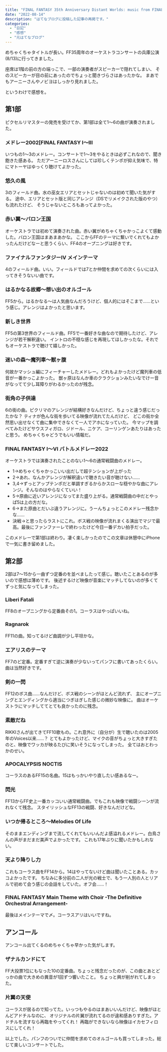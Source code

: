 ```yaml
---
title: "FINAL FANTASY 35th Anniversary Distant Worlds: music from FINAL FANTASY Coral 感想"
date: "2022-08-14"
description: "はてなブログに投稿した記事の再掲です。"
categories:
  - "日記"
  - "感想"
  - "元はてなブログ"
---
```


めちゃくちゃタイトルが長い。FF35周年のオーケストラコンサートの兵庫公演(8/13)に行ってきました。

座席は1階の前の方の端っこで、一部の演奏者がスピーカーで隠れてしまい、
そのスピーカーが目の前にあったのでちょっと聞きづらさはあったかな。
まあでもアーニーさんやノビヨはしっかり見れました。

というわけで感想を。

## 第1部

ピクセルリマスターの発売を受けてか、第1部は全て1～6の曲が演奏されました。

### メドレー2002[FINAL FANTASY I～III

いつもの1～3のメドレー。コンサートで1～3をやるときは必ずこれなので、聞き飽きた感ある。
ただアーニーロスさんにしては珍しくテンポが抑え気味で、特にマトーヤはゆっくり聴けてよかった。

### 悠久の風

3のフィールド曲。水の巫女エリアとセットじゃないのは初めて聞いた気がする。
途中、エリアとセット版と同じアレンジ（DSでリメイクされた版のやつ）も流れたけど、
そうじゃないところもあってよかった。

### 赤い翼～バロン王国

オーケストラでは初めて演奏された曲。赤い翼がめちゃくちゃかっこよくて感動した。バロン王国はまあまあかな。
ここからFFのテーマに繋いでくれてもよかったんだけどなーと思うくらい、FF4のオープニングは好きです。

### ファイナルファンタジーIV メインテーマ

4のフィールド曲。いい。フィールドでは7とか仲間を求めての次くらいには入ってきそうないい曲です。

### はるかなる故郷～想い出のオルゴール

FF5から。はるかなる〜は人気曲なんだろうけど、個人的にはそこまで……という感じ。アレンジはよかったと思います。

### 新しき世界

FF5の第3世界のフィールド曲。FF5で一番好きな曲なので期待したけど、アレンジが若干解釈違い。
イントロの不穏な感じを再現してほしかったな。それでもオーケストラで聴けて嬉しかった。

### 迷いの森～魔列車～獣ヶ腹

何故かマッシュ編にフィーチャーしたメドレー。どれもよかったけど魔列車の低音が一番かっこよかった。
獣ヶ原はなんか車のクラクションみたいなでけー音がなってて少し耳障りがわるかったのが残念。

### 街角の子供達

6の街の曲。ピクリマのアレンジが結構好きなんだけど、ちょっと違う感じだったかな？
ティナが色んな街を歩いてる映像が流れてたんだけど、
どこの街か全然思い出せなくて曲に集中できなくて一人でアホになっていた。
今マップを調べてみたけどサウスフィガロ、ジドール、ニケア、コーリンゲンあたりはあったと思う。
めちゃくちゃどうでもいい情報だ。

### FINAL FANTASY I～VI バトルメドレー2022

オーケストラでは演奏されたことのない1～6の通常戦闘曲のメドレー。

- 1→めちゃくちゃかっこいい出だしで超テンションが上がった
- 2→あれ、なんかアレンジが解釈違いで聴きたい音が聴けない……
- 3,4→ずっとアップテンポだと単調すぎるからかスローな穏やかな曲にアレンジ。そんなのはやらなくていい！
- 5→原曲に近いアレンジになってまた盛り上がる。通常戦闘曲の中だとやっぱ5は上の方だな。
- 6→また原曲とだいぶ違うアレンジに。うーんちょっとこのメドレー残念かな……
- 決戦→と思ったらラストにこれ。ボス戦の映像が流れまくる演出でマジで最高。最後にファンファーレで終わったけど今日一番デカい拍手だった。

このメドレーで第1部は終わり。凄く楽しかったのでこの文章は休憩中にiPhoneで一気に書き留めました。

## 第2部

2部は7〜15から一曲ずつ定番のを並べましたって感じ。聴いたことあるのが多いので感想は薄めです。
後述するけど映像が音楽にマッチしてないのが多くてずっと気になってしまった。

### Liberi Fatali

FF8のオープニングから定番曲その1。コーラスはやっぱいいね。

### Ragnarok

FF11の曲。知ってるけど曲調が少し平坦かな。

### エアリスのテーマ

FF7のど定番。定番すぎて逆に演奏が少ないってパンフに書いてあったくらい。曲は当然好きです。

### 剣の一閃

FF12のボス曲……なんだけど、ボス戦のシーンがほとんど流れず、
主にオープニングとエンディングから適当につぎはぎした感じの微妙な映像に。
曲はオーケストラにマッチしててとても良かったのに残念。

### 素敵だね

RIKKIさんが出てきてFF10歌もの。これ意外に（自分が）生で聴いたのは2005年のVoices以来……？
とてもよかったけど、マイクの音がちょっと大きすぎたのと、映像でワッカが映るたびに笑いそうになってしまった。
全てはおとわっかのせい。

### APOCALYPSIS NOCTIS

コーラスのあるFF15の名曲。15はもっかいやり直したい感あるなー。

### 閃光

FF13からFF史上一番カッコいい通常戦闘曲。でもこれも映像で戦闘シーンが流れなくて残念。
スタイリッシュなFF13の戦闘、好きなんだけどな。

### いつか帰るところ～Melodies Of Life

そのままエンディングまで流してくれてもいいんだよ感溢れるメドレー。白鳥さんの声がまだまだ美声でよかったです。
これも17年ぶりに聞いたかもしれない。

### 天より降りし力

これもコーラス曲をFF14から。14はやってないけど曲は聞いたことある。カッコよかったです。
ちなみに多分前の二人が光の戦士で、もう一人別の人とリアルで初めて会う感じの会話をしていた。オフ会……！

### FINAL FANTASY Main Theme with Choir -The Definitive Orchestral Arrangement-

最後はメインテーマで〆。コーラスアリはいいですね。



## アンコール

アンコール出てくるのめちゃくちゃ早かった気がします。

### ザナルカンドにて

FF大投票1位にもなった10の定番曲。ちょっと残念だったのが、この曲とあとどっかの曲で大きめの異音が1回ずつ響いたこと。
ちょっと興が削がれてしまった。

### 片翼の天使

コーラスが居るので知ってた。いっつもやるのはまあいいんだけど、映像がほとんどアドチルなのに、
オリジナルの片翼が流れてるのが違和感ありすぎた。アドチルを流すなら再臨をやってくれ！
再臨ができないなら映像はイカセフィロスにしてくれ！

以上でした。パンフのついでに仲間を求めてのオルゴールも買ってしまった。総じて楽しいコンサートでした。
